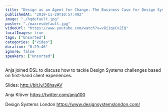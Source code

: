 ```yaml
---
title: "Design as an Agent for Change: The Business Case for Design Systems - Anja Klüver - DSL19"
publishedAt: "2019-11-29T10:57:49Z"
image: "./hqdefault.jpg"
poster: "./maxresdefault.jpg"
videoUrl: "https://www.youtube.com/watch?v=v8i1qeCv2IQ"
localImages: true
tags: ["Unsorted"]
categories: ["Video"]
duration: "0:29:46"
ignore: false
speakers: ["Unsorted"]
---
```


Anja joined DSL to discuss how to tackle Design Systems challenges based on first-hand client experiences.

Slides: http://bit.ly/36hayAV

Anja Klüver
https://twitter.com/anja100

Design Systems London
https://www.designsystemslondon.com/

